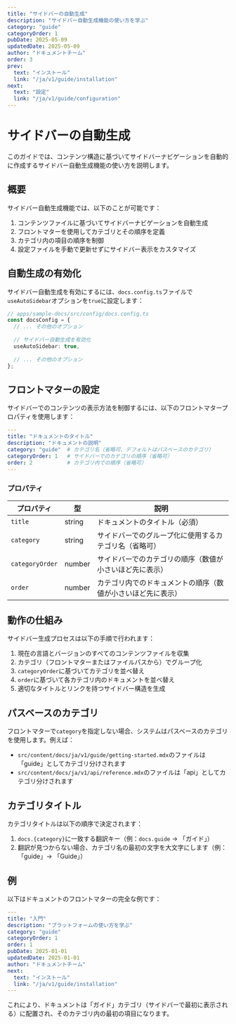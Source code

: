 ```yaml
---
title: "サイドバーの自動生成"
description: "サイドバー自動生成機能の使い方を学ぶ"
category: "guide"
categoryOrder: 1
pubDate: 2025-05-09
updatedDate: 2025-05-09
author: "ドキュメントチーム"
order: 3
prev:
  text: "インストール"
  link: "/ja/v1/guide/installation"
next:
  text: "設定"
  link: "/ja/v1/guide/configuration"
---
```


# サイドバーの自動生成

このガイドでは、コンテンツ構造に基づいてサイドバーナビゲーションを自動的に作成するサイドバー自動生成機能の使い方を説明します。

## 概要

サイドバー自動生成機能では、以下のことが可能です：

1. コンテンツファイルに基づいてサイドバーナビゲーションを自動生成
2. フロントマターを使用してカテゴリとその順序を定義
3. カテゴリ内の項目の順序を制御
4. 設定ファイルを手動で更新せずにサイドバー表示をカスタマイズ

## 自動生成の有効化

サイドバー自動生成を有効にするには、`docs.config.ts`ファイルで`useAutoSidebar`オプションを`true`に設定します：

```typescript
// apps/sample-docs/src/config/docs.config.ts
const docsConfig = {
  // ... その他のオプション
  
  // サイドバー自動生成を有効化
  useAutoSidebar: true,
  
  // ... その他のオプション
};
```

## フロントマターの設定

サイドバーでのコンテンツの表示方法を制御するには、以下のフロントマタープロパティを使用します：

```yaml
---
title: "ドキュメントのタイトル"
description: "ドキュメントの説明"
category: "guide"  # カテゴリ名（省略可、デフォルトはパスベースのカテゴリ）
categoryOrder: 1   # サイドバーでのカテゴリの順序（省略可）
order: 2           # カテゴリ内での順序（省略可）
---
```

### プロパティ

| プロパティ | 型 | 説明 |
|----------|------|-------------|
| `title` | string | ドキュメントのタイトル（必須） |
| `category` | string | サイドバーでのグループ化に使用するカテゴリ名（省略可） |
| `categoryOrder` | number | サイドバーでのカテゴリの順序（数値が小さいほど先に表示） |
| `order` | number | カテゴリ内でのドキュメントの順序（数値が小さいほど先に表示） |

## 動作の仕組み

サイドバー生成プロセスは以下の手順で行われます：

1. 現在の言語とバージョンのすべてのコンテンツファイルを収集
2. カテゴリ（フロントマターまたはファイルパスから）でグループ化
3. `categoryOrder`に基づいてカテゴリを並べ替え
4. `order`に基づいて各カテゴリ内のドキュメントを並べ替え
5. 適切なタイトルとリンクを持つサイドバー構造を生成

## パスベースのカテゴリ

フロントマターで`category`を指定しない場合、システムはパスベースのカテゴリを使用します。例えば：

- `src/content/docs/ja/v1/guide/getting-started.mdx`のファイルは「guide」としてカテゴリ分けされます
- `src/content/docs/ja/v1/api/reference.mdx`のファイルは「api」としてカテゴリ分けされます

## カテゴリタイトル

カテゴリタイトルは以下の順序で決定されます：

1. `docs.{category}`に一致する翻訳キー（例：`docs.guide` → 「ガイド」）
2. 翻訳が見つからない場合、カテゴリ名の最初の文字を大文字にします（例：「guide」→ 「Guide」）

## 例

以下はドキュメントのフロントマターの完全な例です：

```yaml
---
title: "入門"
description: "プラットフォームの使い方を学ぶ"
category: "guide"
categoryOrder: 1
order: 1
pubDate: 2025-01-01
updatedDate: 2025-01-01
author: "ドキュメントチーム"
next:
  text: "インストール"
  link: "/ja/v1/guide/installation"
---
```

これにより、ドキュメントは「ガイド」カテゴリ（サイドバーで最初に表示される）に配置され、そのカテゴリ内の最初の項目になります。
